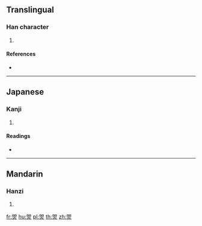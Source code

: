 ==Translingual==

===Han character===
{{Han char|rn=86|rad=火|as=08|sn=12|four=|canj=AAF}}

# {{defn|Han|sort=火08}}

====References====
* {{Han ref|kx=0675.160|dkj=19152|hdz=32209.070|uh=7138|ud=28984}}

----

==Japanese==

===Kanji===
{{ja-kanji|grade=|rs=火08}}

# {{defn|lang=ja|sort=火08}}

====Readings====
* {{ja-readings|on=[[こ]] (ko), [[く]] (ku), [[けい]] (kei), [[きょう]] (kyō)|kun=}}

----

==Mandarin==

===Hanzi===
{{cmn-hanzi|pin=[[gǔ]] ([[gu3]])|wg=ku<sup>3</sup>}}

# {{defn|lang=cmn|sort=火08}}

[[fr:焸]]
[[hu:焸]]
[[pl:焸]]
[[th:焸]]
[[zh:焸]]